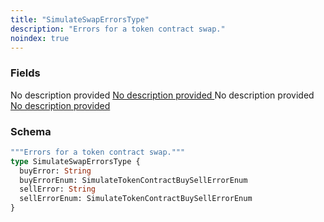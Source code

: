 ```yaml
---
title: "SimulateSwapErrorsType"
description: "Errors for a token contract swap."
noindex: true
---
```


### Fields

<ResponseField name="buyError" type="String">
  No description provided
</ResponseField>

<a href="/api-reference/types/simulatetokencontractbuysellerrorenum">
  <ResponseField name="buyErrorEnum" type="SimulateTokenContractBuySellErrorEnum">
    No description provided
  </ResponseField>
</a>

<ResponseField name="sellError" type="String">
  No description provided
</ResponseField>

<a href="/api-reference/types/simulatetokencontractbuysellerrorenum">
  <ResponseField name="sellErrorEnum" type="SimulateTokenContractBuySellErrorEnum">
    No description provided
  </ResponseField>
</a>

### Schema


```graphql 
"""Errors for a token contract swap."""
type SimulateSwapErrorsType {
  buyError: String
  buyErrorEnum: SimulateTokenContractBuySellErrorEnum
  sellError: String
  sellErrorEnum: SimulateTokenContractBuySellErrorEnum
}
```
